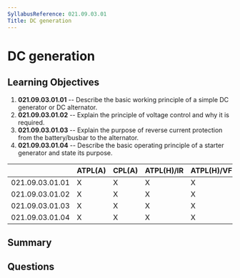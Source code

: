 ```yaml
---
SyllabusReference: 021.09.03.01
Title: DC generation
---
```


# DC generation

## Learning Objectives

1. **021.09.03.01.01** -- Describe the basic working principle of a simple DC
   generator or DC alternator.
2. **021.09.03.01.02** -- Explain the principle of voltage control and why it is
   required.
3. **021.09.03.01.03** -- Explain the purpose of reverse current protection from
   the battery/busbar to the alternator.
4. **021.09.03.01.04** -- Describe the basic operating principle of a starter
   generator and state its purpose.

|                 | ATPL(A) | CPL(A) | ATPL(H)/IR | ATPL(H)/VFR | CPL(H) | IR  | CBIR(A) |
| --------------- | ------- | ------ | ---------- | ----------- | ------ | --- | ------- |
| 021.09.03.01.01 | X       | X      | X          | X           | X      |     |         |
| 021.09.03.01.02 | X       | X      | X          | X           | X      |     |         |
| 021.09.03.01.03 | X       | X      | X          | X           | X      |     |         |
| 021.09.03.01.04 | X       | X      | X          | X           | X      |     |         |

## Summary

## Questions
